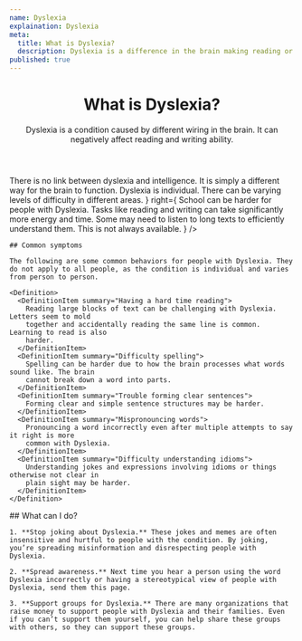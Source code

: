 ```yaml
---
name: Dyslexia
explaination: Dyslexia
meta:
  title: What is Dyslexia?
  description: Dyslexia is a difference in the brain making reading or writing take more time. It can also make spelling or reading new words harder. Learn more here.
published: true
---
```


<PreviewBanner googleDocUrl="https://docs.google.com/document/d/1zHRSp__ldbVS3pwijlqsnsXdaYv939ckIJeSf6JwSZo/edit?usp=sharing" />

<Header>

# What is Dyslexia?

Dyslexia is a condition caused by different wiring in the brain. It can negatively affect reading and writing ability.

</Header>

<Main>
  <WrongRight
    title="Dyslexia"
    wrong={
      <Definition>
        <DefinitionItem summary="Indicative of intelligence">
          There is no link between dyslexia and intelligence. It is simply a different way
          for the brain to function.
        </DefinitionItem>
        <DefinitionItem summary="The same for everyone">
          Dyslexia is individual. There can be varying levels of difficulty in different
          areas.
        </DefinitionItem>
      </Definition>
    }
    right={
      <Definition>
        <DefinitionItem summary="Making school harder">
          School can be harder for people with Dyslexia. Tasks like reading and writing can
          take significantly more energy and time.
        </DefinitionItem>
        <DefinitionItem summary="Needing resources when they do not exist">
          Some may need to listen to long texts to efficiently understand them. This is not
          always available.
        </DefinitionItem>
      </Definition>
    }
  />

  <Section>

    ## Common symptoms

    The following are some common behaviors for people with Dyslexia. They do not apply to all people, as the condition is individual and varies from person to person.

    <Definition>
      <DefinitionItem summary="Having a hard time reading">
        Reading large blocks of text can be challenging with Dyslexia. Letters seem to mold
        together and accidentally reading the same line is common. Learning to read is also
        harder.
      </DefinitionItem>
      <DefinitionItem summary="Difficulty spelling">
        Spelling can be harder due to how the brain processes what words sound like. The brain
        cannot break down a word into parts.
      </DefinitionItem>
      <DefinitionItem summary="Trouble forming clear sentences">
        Forming clear and simple sentence structures may be harder.
      </DefinitionItem>
      <DefinitionItem summary="Mispronouncing words">
        Pronouncing a word incorrectly even after multiple attempts to say it right is more
        common with Dyslexia.
      </DefinitionItem>
      <DefinitionItem summary="Difficulty understanding idioms">
        Understanding jokes and expressions involving idioms or things otherwise not clear in
        plain sight may be harder.
      </DefinitionItem>
    </Definition>

  </Section>

  <Section>
    ## What can I do?

    1. **Stop joking about Dyslexia.** These jokes and memes are often insensitive and hurtful to people with the condition. By joking, you’re spreading misinformation and disrespecting people with Dyslexia.

    2. **Spread awareness.** Next time you hear a person using the word Dyslexia incorrectly or having a stereotypical view of people with Dyslexia, send them this page.

    3. **Support groups for Dyslexia.** There are many organizations that raise money to support people with Dyslexia and their families. Even if you can’t support them yourself, you can help share these groups with others, so they can support these groups.

  </Section>

</Main>
